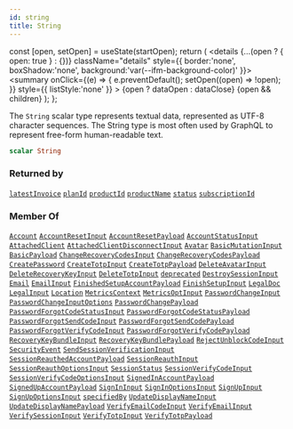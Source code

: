 ```yaml
---
id: string
title: String
---
```









  const [open, setOpen] = useState(startOpen);
  return (
    <details {...(open ? { open: true } : {})} className="details" style={{ border:'none', boxShadow:'none', background:'var(--ifm-background-color)' }}>
      <summary
        onClick={(e) => {
          e.preventDefault();
          setOpen((open) => !open);
        }}
        style={{ listStyle:'none' }}
      >
      {open ? dataOpen : dataClose}
      </summary>
      {open && children}
    </details>
  );
};








The `String` scalar type represents textual data, represented as UTF-8 character sequences. The String type is most often used by GraphQL to represent free-form human-readable text.


```graphql
scalar String
```






### Returned by

[`latestInvoice`](/gql-api/subscriptions/latest-invoice)  <Badge class="badge badge--secondary" text="subscription"/><Bullet />[`planId`](/gql-api/subscriptions/plan-id)  <Badge class="badge badge--secondary" text="subscription"/><Bullet />[`productId`](/gql-api/subscriptions/product-id)  <Badge class="badge badge--secondary" text="subscription"/><Bullet />[`productName`](/gql-api/subscriptions/product-name)  <Badge class="badge badge--secondary" text="subscription"/><Bullet />[`status`](/gql-api/subscriptions/status)  <Badge class="badge badge--secondary" text="subscription"/><Bullet />[`subscriptionId`](/gql-api/subscriptions/subscription-id)  <Badge class="badge badge--secondary" text="subscription"/>

### Member Of

[`Account`](/gql-api/objects/account)  <Badge class="badge badge--secondary" text="object"/><Bullet />[`AccountResetInput`](/gql-api/inputs/account-reset-input)  <Badge class="badge badge--secondary" text="input"/><Bullet />[`AccountResetPayload`](/gql-api/objects/account-reset-payload)  <Badge class="badge badge--secondary" text="object"/><Bullet />[`AccountStatusInput`](/gql-api/inputs/account-status-input)  <Badge class="badge badge--secondary" text="input"/><Bullet />[`AttachedClient`](/gql-api/objects/attached-client)  <Badge class="badge badge--secondary" text="object"/><Bullet />[`AttachedClientDisconnectInput`](/gql-api/inputs/attached-client-disconnect-input)  <Badge class="badge badge--secondary" text="input"/><Bullet />[`Avatar`](/gql-api/objects/avatar)  <Badge class="badge badge--secondary" text="object"/><Bullet />[`BasicMutationInput`](/gql-api/inputs/basic-mutation-input)  <Badge class="badge badge--secondary" text="input"/><Bullet />[`BasicPayload`](/gql-api/objects/basic-payload)  <Badge class="badge badge--secondary" text="object"/><Bullet />[`ChangeRecoveryCodesInput`](/gql-api/inputs/change-recovery-codes-input)  <Badge class="badge badge--secondary" text="input"/><Bullet />[`ChangeRecoveryCodesPayload`](/gql-api/objects/change-recovery-codes-payload)  <Badge class="badge badge--secondary" text="object"/><Bullet />[`CreatePassword`](/gql-api/inputs/create-password)  <Badge class="badge badge--secondary" text="input"/><Bullet />[`CreateTotpInput`](/gql-api/inputs/create-totp-input)  <Badge class="badge badge--secondary" text="input"/><Bullet />[`CreateTotpPayload`](/gql-api/objects/create-totp-payload)  <Badge class="badge badge--secondary" text="object"/><Bullet />[`DeleteAvatarInput`](/gql-api/inputs/delete-avatar-input)  <Badge class="badge badge--secondary" text="input"/><Bullet />[`DeleteRecoveryKeyInput`](/gql-api/inputs/delete-recovery-key-input)  <Badge class="badge badge--secondary" text="input"/><Bullet />[`DeleteTotpInput`](/gql-api/inputs/delete-totp-input)  <Badge class="badge badge--secondary" text="input"/><Bullet />[`deprecated`](/gql-api/directives/deprecated)  <Badge class="badge badge--secondary" text="directive"/><Bullet />[`DestroySessionInput`](/gql-api/inputs/destroy-session-input)  <Badge class="badge badge--secondary" text="input"/><Bullet />[`Email`](/gql-api/objects/email)  <Badge class="badge badge--secondary" text="object"/><Bullet />[`EmailInput`](/gql-api/inputs/email-input)  <Badge class="badge badge--secondary" text="input"/><Bullet />[`FinishedSetupAccountPayload`](/gql-api/objects/finished-setup-account-payload)  <Badge class="badge badge--secondary" text="object"/><Bullet />[`FinishSetupInput`](/gql-api/inputs/finish-setup-input)  <Badge class="badge badge--secondary" text="input"/><Bullet />[`LegalDoc`](/gql-api/objects/legal-doc)  <Badge class="badge badge--secondary" text="object"/><Bullet />[`LegalInput`](/gql-api/inputs/legal-input)  <Badge class="badge badge--secondary" text="input"/><Bullet />[`Location`](/gql-api/objects/location)  <Badge class="badge badge--secondary" text="object"/><Bullet />[`MetricsContext`](/gql-api/inputs/metrics-context)  <Badge class="badge badge--secondary" text="input"/><Bullet />[`MetricsOptInput`](/gql-api/inputs/metrics-opt-input)  <Badge class="badge badge--secondary" text="input"/><Bullet />[`PasswordChangeInput`](/gql-api/inputs/password-change-input)  <Badge class="badge badge--secondary" text="input"/><Bullet />[`PasswordChangeInputOptions`](/gql-api/inputs/password-change-input-options)  <Badge class="badge badge--secondary" text="input"/><Bullet />[`PasswordChangePayload`](/gql-api/objects/password-change-payload)  <Badge class="badge badge--secondary" text="object"/><Bullet />[`PasswordForgotCodeStatusInput`](/gql-api/inputs/password-forgot-code-status-input)  <Badge class="badge badge--secondary" text="input"/><Bullet />[`PasswordForgotCodeStatusPayload`](/gql-api/objects/password-forgot-code-status-payload)  <Badge class="badge badge--secondary" text="object"/><Bullet />[`PasswordForgotSendCodeInput`](/gql-api/inputs/password-forgot-send-code-input)  <Badge class="badge badge--secondary" text="input"/><Bullet />[`PasswordForgotSendCodePayload`](/gql-api/objects/password-forgot-send-code-payload)  <Badge class="badge badge--secondary" text="object"/><Bullet />[`PasswordForgotVerifyCodeInput`](/gql-api/inputs/password-forgot-verify-code-input)  <Badge class="badge badge--secondary" text="input"/><Bullet />[`PasswordForgotVerifyCodePayload`](/gql-api/objects/password-forgot-verify-code-payload)  <Badge class="badge badge--secondary" text="object"/><Bullet />[`RecoveryKeyBundleInput`](/gql-api/inputs/recovery-key-bundle-input)  <Badge class="badge badge--secondary" text="input"/><Bullet />[`RecoveryKeyBundlePayload`](/gql-api/objects/recovery-key-bundle-payload)  <Badge class="badge badge--secondary" text="object"/><Bullet />[`RejectUnblockCodeInput`](/gql-api/inputs/reject-unblock-code-input)  <Badge class="badge badge--secondary" text="input"/><Bullet />[`SecurityEvent`](/gql-api/objects/security-event)  <Badge class="badge badge--secondary" text="object"/><Bullet />[`SendSessionVerificationInput`](/gql-api/inputs/send-session-verification-input)  <Badge class="badge badge--secondary" text="input"/><Bullet />[`SessionReauthedAccountPayload`](/gql-api/objects/session-reauthed-account-payload)  <Badge class="badge badge--secondary" text="object"/><Bullet />[`SessionReauthInput`](/gql-api/inputs/session-reauth-input)  <Badge class="badge badge--secondary" text="input"/><Bullet />[`SessionReauthOptionsInput`](/gql-api/inputs/session-reauth-options-input)  <Badge class="badge badge--secondary" text="input"/><Bullet />[`SessionStatus`](/gql-api/objects/session-status)  <Badge class="badge badge--secondary" text="object"/><Bullet />[`SessionVerifyCodeInput`](/gql-api/inputs/session-verify-code-input)  <Badge class="badge badge--secondary" text="input"/><Bullet />[`SessionVerifyCodeOptionsInput`](/gql-api/inputs/session-verify-code-options-input)  <Badge class="badge badge--secondary" text="input"/><Bullet />[`SignedInAccountPayload`](/gql-api/objects/signed-in-account-payload)  <Badge class="badge badge--secondary" text="object"/><Bullet />[`SignedUpAccountPayload`](/gql-api/objects/signed-up-account-payload)  <Badge class="badge badge--secondary" text="object"/><Bullet />[`SignInInput`](/gql-api/inputs/sign-in-input)  <Badge class="badge badge--secondary" text="input"/><Bullet />[`SignInOptionsInput`](/gql-api/inputs/sign-in-options-input)  <Badge class="badge badge--secondary" text="input"/><Bullet />[`SignUpInput`](/gql-api/inputs/sign-up-input)  <Badge class="badge badge--secondary" text="input"/><Bullet />[`SignUpOptionsInput`](/gql-api/inputs/sign-up-options-input)  <Badge class="badge badge--secondary" text="input"/><Bullet />[`specifiedBy`](/gql-api/directives/specified-by)  <Badge class="badge badge--secondary" text="directive"/><Bullet />[`UpdateDisplayNameInput`](/gql-api/inputs/update-display-name-input)  <Badge class="badge badge--secondary" text="input"/><Bullet />[`UpdateDisplayNamePayload`](/gql-api/objects/update-display-name-payload)  <Badge class="badge badge--secondary" text="object"/><Bullet />[`VerifyEmailCodeInput`](/gql-api/inputs/verify-email-code-input)  <Badge class="badge badge--secondary" text="input"/><Bullet />[`VerifyEmailInput`](/gql-api/inputs/verify-email-input)  <Badge class="badge badge--secondary" text="input"/><Bullet />[`VerifySessionInput`](/gql-api/inputs/verify-session-input)  <Badge class="badge badge--secondary" text="input"/><Bullet />[`VerifyTotpInput`](/gql-api/inputs/verify-totp-input)  <Badge class="badge badge--secondary" text="input"/><Bullet />[`VerifyTotpPayload`](/gql-api/objects/verify-totp-payload)  <Badge class="badge badge--secondary" text="object"/>

